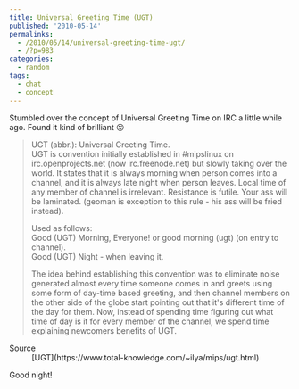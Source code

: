```yaml
---
title: Universal Greeting Time (UGT)
published: '2010-05-14'
permalinks:
  - /2010/05/14/universal-greeting-time-ugt/
  - /?p=983
categories:
  - random
tags:
  - chat
  - concept
---
```


Stumbled over the concept of Universal Greeting Time on IRC a little while ago. Found it kind of brilliant 😛

> UGT (abbr.): Universal Greeting Time.  
> UGT is convention initially established in #mipslinux on irc.openprojects.net (now irc.freenode.net) but slowly taking over the world. It states that it is always morning when person comes into a channel, and it is always late night when person leaves. Local time of any member of channel is irrelevant. Resistance is futile. Your ass will be laminated. (geoman is exception to this rule - his ass will be fried instead).
>
> Used as follows:  
> Good (UGT) Morning, Everyone! or good morning (ugt) (on entry to channel).  
> Good (UGT) Night - when leaving it.
>
> The idea behind establishing this convention was to eliminate noise generated almost every time someone comes in and greets using some form of day-time based greeting, and then channel members on the other side of the globe start pointing out that it's different time of the day for them. Now, instead of spending time figuring out what time of day is it for every member of the channel, we spend time explaining newcomers benefits of UGT.

<Note>
  <dl>
    <dt>Source</dt>
    <dd>[UGT](https://www.total-knowledge.com/~ilya/mips/ugt.html)</dd>
  </dl>
</Note>

Good night!
